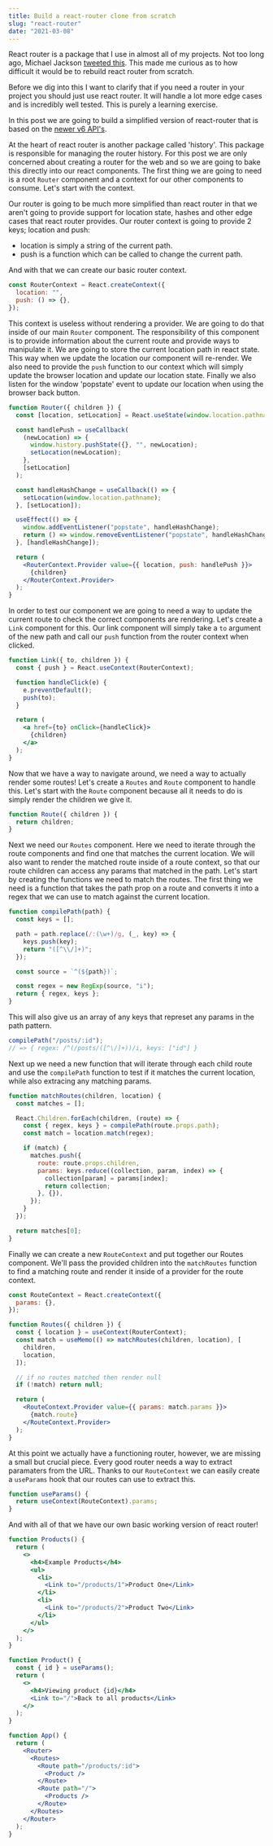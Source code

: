 ```yaml
---
title: Build a react-router clone from scratch
slug: "react-router"
date: "2021-03-08"
---
```



React router is a package that I use in almost all of my projects. Not too long
ago, Michael Jackson
[tweeted this](https://twitter.com/mjackson/status/1223684745755684864). This
made me curious as to how difficult it would be to rebuild react router from
scratch.

Before we dig into this I want to clarify that if you need a router in your
project you should just use react router. It will handle a lot more edge cases
and is incredibly well tested. This is purely a learning exercise.

In this post we are going to build a simplified version of react-router that is
based on the
[newer v6 API's](https://reacttraining.com/blog/react-router-v6-pre/).

At the heart of react router is another package called 'history'. This package
is responsible for managing the router history. For this post we are only
concerned about creating a router for the web and so we are going to bake this
directly into our react components. The first thing we are going to need is a
root `Router` component and a context for our other components to consume. Let's
start with the context.

Our router is going to be much more simplified than react router in that we
aren't going to provide support for location state, hashes and other edge cases
that react router provides. Our router context is going to provide 2 keys;
location and push:

- location is simply a string of the current path.
- push is a function which can be called to change the current path.

And with that we can create our basic router context.

```jsx
const RouterContext = React.createContext({
  location: "",
  push: () => {},
});
```

This context is useless without rendering a provider. We are going to do that
inside of our main `Router` component. The responsibility of this component is
to provide information about the current route and provide ways to manipulate
it. We are going to store the current location path in react state. This way
when we update the location our component will re-render. We also need to
provide the `push` function to our context which will simply update the browser
location and update our location state. Finally we also listen for the window
'popstate' event to update our location when using the browser back button.

```jsx
function Router({ children }) {
  const [location, setLocation] = React.useState(window.location.pathname);

  const handlePush = useCallback(
    (newLocation) => {
      window.history.pushState({}, "", newLocation);
      setLocation(newLocation);
    },
    [setLocation]
  );

  const handleHashChange = useCallback(() => {
    setLocation(window.location.pathname);
  }, [setLocation]);

  useEffect(() => {
    window.addEventListener("popstate", handleHashChange);
    return () => window.removeEventListener("popstate", handleHashChange);
  }, [handleHashChange]);

  return (
    <RouterContext.Provider value={{ location, push: handlePush }}>
      {children}
    </RouterContext.Provider>
  );
}
```

In order to test our component we are going to need a way to update the current
route to check the correct components are rendering. Let's create a `Link`
component for this. Our link component will simply take a `to` argument of the
new path and call our `push` function from the router context when clicked.

```jsx
function Link({ to, children }) {
  const { push } = React.useContext(RouterContext);

  function handleClick(e) {
    e.preventDefault();
    push(to);
  }

  return (
    <a href={to} onClick={handleClick}>
      {children}
    </a>
  );
}
```

Now that we have a way to navigate around, we need a way to actually render some
routes! Let's create a `Routes` and `Route` component to handle this. Let's
start with the `Route` component because all it needs to do is simply render the
children we give it.

```jsx
function Route({ children }) {
  return children;
}
```

Next we need our `Routes` component. Here we need to iterate through the route
components and find one that matches the current location. We will also want to
render the matched route inside of a route context, so that our route children
can access any params that matched in the path. Let's start by creating the
functions we need to match the routes. The first thing we need is a function
that takes the path prop on a route and converts it into a regex that we can use
to match against the current location.

```jsx
function compilePath(path) {
  const keys = [];

  path = path.replace(/:(\w+)/g, (_, key) => {
    keys.push(key);
    return "([^\\/]+)";
  });

  const source = `^(${path})`;

  const regex = new RegExp(source, "i");
  return { regex, keys };
}
```

This will also give us an array of any keys that represet any params in the path
pattern.

```js
compilePath("/posts/:id");
// => { regex: /^(/posts/([^\/]+))/i, keys: ["id"] }
```

Next up we need a new function that will iterate through each child route and
use the `compilePath` function to test if it matches the current location, while
also extracing any matching params.

```jsx
function matchRoutes(children, location) {
  const matches = [];

  React.Children.forEach(children, (route) => {
    const { regex, keys } = compilePath(route.props.path);
    const match = location.match(regex);

    if (match) {
      matches.push({
        route: route.props.children,
        params: keys.reduce((collection, param, index) => {
          collection[param] = params[index];
          return collection;
        }, {}),
      });
    }
  });

  return matches[0];
}
```

Finally we can create a new `RouteContext` and put together our Routes
component. We'll pass the provided children into the `matchRoutes` function to
find a matching route and render it inside of a provider for the route context.

```jsx
const RouteContext = React.createContext({
  params: {},
});

function Routes({ children }) {
  const { location } = useContext(RouterContext);
  const match = useMemo(() => matchRoutes(children, location), [
    children,
    location,
  ]);

  // if no routes matched then render null
  if (!match) return null;

  return (
    <RouteContext.Provider value={{ params: match.params }}>
      {match.route}
    </RouteContext.Provider>
  );
}
```

At this point we actually have a functioning router, however, we are missing a
small but crucial piece. Every good router needs a way to extract paramaters
from the URL. Thanks to our `RouteContext` we can easily create a `useParams`
hook that our routes can use to extract this.

```jsx
function useParams() {
  return useContext(RouteContext).params;
}
```

And with all of that we have our own basic working version of react router!

```jsx
function Products() {
  return (
    <>
      <h4>Example Products</h4>
      <ul>
        <li>
          <Link to="/products/1">Product One</Link>
        </li>
        <li>
          <Link to="/products/2">Product Two</Link>
        </li>
      </ul>
    </>
  );
}

function Product() {
  const { id } = useParams();
  return (
    <>
      <h4>Viewing product {id}</h4>
      <Link to="/">Back to all products</Link>
    </>
  );
}

function App() {
  return (
    <Router>
      <Routes>
        <Route path="/products/:id">
          <Product />
        </Route>
        <Route path="/">
          <Products />
        </Route>
      </Routes>
    </Router>
  );
}
```

<Example />
